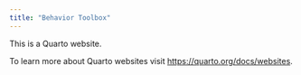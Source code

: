 ```yaml
---
title: "Behavior Toolbox"
---
```


This is a Quarto website.

To learn more about Quarto websites visit <https://quarto.org/docs/websites>.
